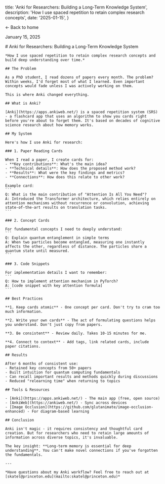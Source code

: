 
  title: 'Anki for Researchers: Building a Long-Term Knowledge System',
  description: 'How I use spaced repetition to retain complex research concepts',
  date: '2025-01-15',
}

<div id="wrapper">
  <div id="left" className="container">
    <div className="flex flex-col">
      <p><Link href="/">← Back to home</Link></p>
      <p style={{ marginTop: '1rem', fontSize: '0.9rem', color: '#666' }}>
        January 15, 2025
      </p>
    </div>
  </div>
  
  <div id="right" className="container">
    # Anki for Researchers: Building a Long-Term Knowledge System

    *How I use spaced repetition to retain complex research concepts and build deep understanding over time.*

    ## The Problem

    As a PhD student, I read dozens of papers every month. The problem? Within weeks, I'd forget most of what I learned. Even important concepts would fade unless I was actively working on them.

    This is where Anki changed everything.

    ## What is Anki?

    [Anki](https://apps.ankiweb.net/) is a spaced repetition system (SRS) - a flashcard app that uses an algorithm to show you cards right before you're about to forget them. It's based on decades of cognitive science research about how memory works.

    ## My System

    Here's how I use Anki for research:

    ### 1. Paper Reading Cards

    When I read a paper, I create cards for:
    - **Key contributions**: What's the main idea?
    - **Technical details**: How does the proposed method work?
    - **Results**: What were the key findings and metrics?
    - **Connections**: How does this relate to other work?

    Example card:
    ```
    Q: What is the main contribution of "Attention Is All You Need"?
    A: Introduced the Transformer architecture, which relies entirely on 
    attention mechanisms without recurrence or convolution, achieving 
    state-of-the-art results on translation tasks.
    ```

    ### 2. Concept Cards

    For fundamental concepts I need to deeply understand:
    ```
    Q: Explain quantum entanglement in simple terms
    A: When two particles become entangled, measuring one instantly 
    affects the other, regardless of distance. The particles share a 
    quantum state until measured.
    ```

    ### 3. Code Snippets

    For implementation details I want to remember:
    ```
    Q: How to implement attention mechanism in PyTorch?
    A: [code snippet with key attention formula]
    ```

    ## Best Practices

    **1. Keep cards atomic** - One concept per card. Don't try to cram too much information.

    **2. Write your own cards** - The act of formulating questions helps you understand. Don't just copy from papers.

    **3. Be consistent** - Review daily. Takes 10-15 minutes for me.

    **4. Connect to context** - Add tags, link related cards, include paper citations.

    ## Results

    After 6 months of consistent use:
    - Retained key concepts from 50+ papers
    - Built intuition for quantum computing fundamentals
    - Can recall important results and methods quickly during discussions
    - Reduced "relearning time" when returning to topics

    ## Tools & Resources

    - [Anki](https://apps.ankiweb.net/) - The main app (free, open source)
    - [AnkiWeb](https://ankiweb.net/) - Sync across devices
    - [Image Occlusion](https://github.com/glutanimate/image-occlusion-enhanced) - For diagram-based learning

    ## Conclusion

    Anki isn't magic - it requires consistency and thoughtful card creation. But for researchers who need to retain large amounts of information across diverse topics, it's invaluable.

    The key insight: **Long-term memory is essential for deep understanding**. You can't make novel connections if you've forgotten the fundamentals.

    ---

    *Have questions about my Anki workflow? Feel free to reach out at [skatel@princeton.edu](mailto:skatel@princeton.edu)*

  </div>
</div>
